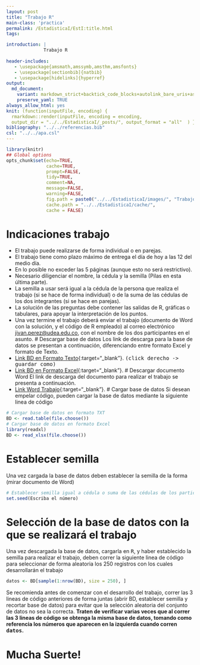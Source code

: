 ```yaml
---
layout: post
title: "Trabajo R"
main-class: 'practica'
permalink: /EstadisticaI/EstI:title.html
tags:

introduction: | 
              Trabajo R
              
header-includes:
   - \usepackage{amsmath,amssymb,amsthm,amsfonts}
   - \usepackage[sectionbib]{natbib}
   - \usepackage[hidelinks]{hyperref}
output:
  md_document:
    variant: markdown_strict+backtick_code_blocks+autolink_bare_uris+ascii_identifiers+tex_math_single_backslash
    preserve_yaml: TRUE
always_allow_html: yes   
knit: (function(inputFile, encoding) {
  rmarkdown::render(inputFile, encoding = encoding,
  output_dir = "../../EstadisticaI/_posts/", output_format = "all"  ) })
bibliography: "../../referencias.bib"
csl: "../../apa.csl"
---
```


```r
library(knitr)
## Global options
opts_chunk$set(echo=TRUE,
               cache=TRUE,
               prompt=FALSE,
               tidy=TRUE,
               comment=NA,
               message=FALSE,
               warning=FALSE,
               fig.path = paste0("../../EstadisticaI/images/", "TrabajoR"),
               cache.path = "../../EstadisticaI/cache/",
               cache = FALSE)
```

# Indicaciones trabajo
* El trabajo puede realizarse de forma individual o en parejas.
* El trabajo tiene como plazo máximo de entrega el día de hoy a las 12 del medio día.
* En lo posible no exceder las 5 páginas (aunque esto no será restrictivo).  
* Necesario diligenciar el nombre, la cédula y la semilla (Pilas en esta última parte).
* La semilla a usar será igual a la cédula de la persona que realiza el trabajo (si se hace de forma individual) o de la suma de las cédulas de los dos integrantes (si se hace en parejas). 
* La solución de las preguntas debe contener las salidas de R, gráficas o tabulares, para apoyar la interpretación de los puntos.
*	Una vez termine el trabajo deberá enviar el trabajo (documento de Word con la solución, y el código de R empleado) al correo electrónico <a target="_blank" href="mailto:jivan.perez@udea.edu.co"> jivan.perez@udea.edu.co</a>, con el nombre de los dos participantes en el asunto.
# Descargar base de datos
Los link de descarga para la base de datos se presentan a continuación, diferenciando entre formato Excel y formato de Texto.
* [Link BD en Formato Texto](https://github.com/jiperezga/jiperezga.github.io/raw/master/Dataset/TrabajoR/BD_Trabajo.txt){:target="_blank"}. <tt>(click derecho -> guardar como)</tt>
* [Link BD en Formato Excel](https://github.com/jiperezga/jiperezga.github.io/raw/master/Dataset/TrabajoR/BD_Trabajo.xlsx){:target="_blank"}. 
# Descargar documento Word
El link de descarga del documento para realizar el trabajo se presenta a continuación.
* [Link Word Trabajo](https://github.com/jiperezga/jiperezga.github.io/raw/master/Dataset/TrabajoR/Trabajo.docx){:target="_blank"}. 
# Cargar base de datos
Si desean empelar código, pueden cargar la base de datos mediante la siguiente linea de código
```r
# Cargar base de datos en formato TXT
BD <- read.table(file.choose())
# Cargar base de datos en formato Excel
library(readxl)
BD <- read_xlsx(file.choose())
```
# Establecer semilla
Una vez cargada la base de datos deben establecer la semilla de la forma (mirar documento de Word)
```r
# Establecer semilla igual a cédula o suma de las cédulas de los participantes
set.seed(Escriba el número)
```
# Selección de la base de datos con la que se realizará el trabajo
Una vez descargada la base de datos, cargarla en <tt>R</tt>, y haber establecido la semilla para realizar el trabajo, deben correr la siguiente linea de código para seleccionar de forma aleatoria los 250 registros con los cuales desarrollarán el trabajo
```r
datos <- BD[sample(1:nrow(BD), size = 250), ]
```
Se recomienda antes de comenzar con el desarrollo del trabajo, correr las 3 lineas de código anteriores de forma juntas (abrir BD, establecer semilla y recortar base de datos) para evitar que la selección aleatoria del conjunto de datos no sea la correcta.
**Traten de verificar varias veces que al correr las 3 lineas de código se obtenga la misma base de datos, tomando como referencia los números que aparecen en la izquierda cuando corren <tt>datos</tt>.**
<h1> Mucha Suerte! </h1>